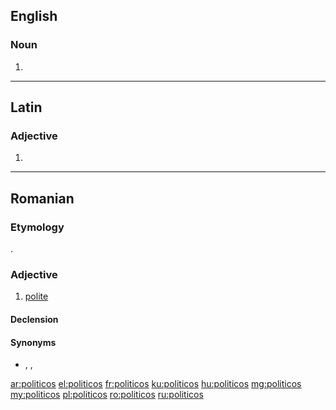 {{also|políticos}}
==English==

===Noun===
{{head|en|noun plural form}}

# {{plural of|politico|lang=en}}

----

==Latin==

===Adjective===
{{la-adj-form|polīticōs}}

# {{inflection of|polīticus||acc|m|p|lang=la}}

----

==Romanian==

===Etymology===
{{bor|ro|el|πολιτικός}}.

===Adjective===
{{ro-adj|f=politicoasă}}

# [[polite]]

====Declension====
{{ro-decl-adj|f=politicoasă}}

====Synonyms====
* {{l|ro|cuviincios}}, {{l|ro|decent}}, {{l|ro|respectuos}}

[[ar:politicos]]
[[el:politicos]]
[[fr:politicos]]
[[ku:politicos]]
[[hu:politicos]]
[[mg:politicos]]
[[my:politicos]]
[[pl:politicos]]
[[ro:politicos]]
[[ru:politicos]]